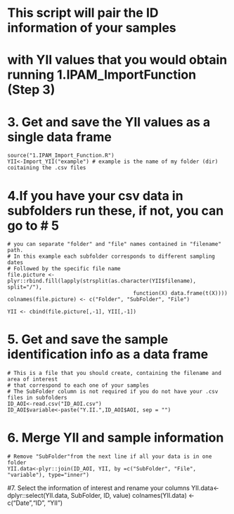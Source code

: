 # This script will pair the ID information of your samples 
# with YII values that you would obtain running 1.IPAM_ImportFunction (Step 3)

# 3. Get and save the YII values as a single data frame  
    source("1.IPAM_Import_Function.R")
    YII<-Import_YII("example") # example is the name of my folder (dir) coitaining the .csv files


# 4.If you have your csv data in subfolders run these, if not, you can go to # 5
    # you can separate "folder" and "file" names contained in "filename" path.
    # In this example each subfolder corresponds to different sampling dates
    # Followed by the specific file name
    file.picture <- plyr::rbind.fill(lapply(strsplit(as.character(YII$filename), split="/"), 
                                            function(X) data.frame(t(X))))
    colnames(file.picture) <- c("Folder", "SubFolder", "File")
    
    YII <- cbind(file.picture[,-1], YII[,-1])

# 5. Get and save the sample identification info as a data frame  
    # This is a file that you should create, containing the filename and area of interest
    # that correspond to each one of your samples
    # The SubFolder column is not required if you do not have your .csv files in subfolders
    ID_AOI<-read.csv("ID_AOI.csv")
    ID_AOI$variable<-paste("Y.II.",ID_AOI$AOI, sep = "")

# 6. Merge YII and sample information
    # Remove "SubFolder"from the next line if all your data is in one folder
    YII.data<-plyr::join(ID_AOI, YII, by =c("SubFolder", "File", "variable"), type="inner")

#7. Select the information of interest and rename your columns
    YII.data<-dplyr::select(YII.data, SubFolder, ID, value)
    colnames(YII.data) <- c("Date","ID", "YII")



